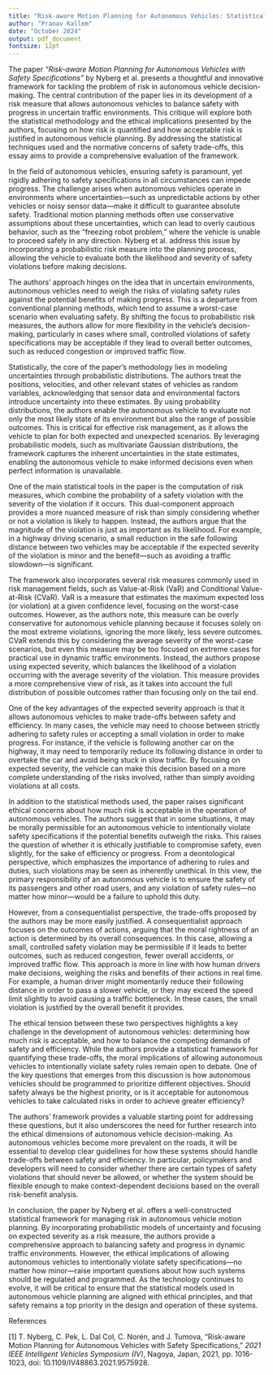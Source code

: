 ```yaml
---
title: "Risk-aware Motion Planning for Autonomous Vehicles: Statistical and Ethical Critique"
author: "Pranav Kallem"
date: "October 2024"
output: pdf_document
fontsize: 12pt
---
```


The paper _"Risk-aware Motion Planning for Autonomous Vehicles with Safety Specifications"_ by Nyberg et al. presents a thoughtful and innovative framework for tackling the problem of risk in autonomous vehicle decision-making. The central contribution of the paper lies in its development of a risk measure that allows autonomous vehicles to balance safety with progress in uncertain traffic environments. This critique will explore both the statistical methodology and the ethical implications presented by the authors, focusing on how risk is quantified and how acceptable risk is justified in autonomous vehicle planning. By addressing the statistical techniques used and the normative concerns of safety trade-offs, this essay aims to provide a comprehensive evaluation of the framework.

In the field of autonomous vehicles, ensuring safety is paramount, yet rigidly adhering to safety specifications in all circumstances can impede progress. The challenge arises when autonomous vehicles operate in environments where uncertainties—such as unpredictable actions by other vehicles or noisy sensor data—make it difficult to guarantee absolute safety. Traditional motion planning methods often use conservative assumptions about these uncertainties, which can lead to overly cautious behavior, such as the “freezing robot problem,” where the vehicle is unable to proceed safely in any direction. Nyberg et al. address this issue by incorporating a probabilistic risk measure into the planning process, allowing the vehicle to evaluate both the likelihood and severity of safety violations before making decisions.

The authors’ approach hinges on the idea that in uncertain environments, autonomous vehicles need to weigh the risks of violating safety rules against the potential benefits of making progress. This is a departure from conventional planning methods, which tend to assume a worst-case scenario when evaluating safety. By shifting the focus to probabilistic risk measures, the authors allow for more flexibility in the vehicle’s decision-making, particularly in cases where small, controlled violations of safety specifications may be acceptable if they lead to overall better outcomes, such as reduced congestion or improved traffic flow.

Statistically, the core of the paper’s methodology lies in modeling uncertainties through probabilistic distributions. The authors treat the positions, velocities, and other relevant states of vehicles as random variables, acknowledging that sensor data and environmental factors introduce uncertainty into these estimates. By using probability distributions, the authors enable the autonomous vehicle to evaluate not only the most likely state of its environment but also the range of possible outcomes. This is critical for effective risk management, as it allows the vehicle to plan for both expected and unexpected scenarios. By leveraging probabilistic models, such as multivariate Gaussian distributions, the framework captures the inherent uncertainties in the state estimates, enabling the autonomous vehicle to make informed decisions even when perfect information is unavailable.

One of the main statistical tools in the paper is the computation of risk measures, which combine the probability of a safety violation with the severity of the violation if it occurs. This dual-component approach provides a more nuanced measure of risk than simply considering whether or not a violation is likely to happen. Instead, the authors argue that the magnitude of the violation is just as important as its likelihood. For example, in a highway driving scenario, a small reduction in the safe following distance between two vehicles may be acceptable if the expected severity of the violation is minor and the benefit—such as avoiding a traffic slowdown—is significant.

The framework also incorporates several risk measures commonly used in risk management fields, such as Value-at-Risk (VaR) and Conditional Value-at-Risk (CVaR). VaR is a measure that estimates the maximum expected loss (or violation) at a given confidence level, focusing on the worst-case outcomes. However, as the authors note, this measure can be overly conservative for autonomous vehicle planning because it focuses solely on the most extreme violations, ignoring the more likely, less severe outcomes. CVaR extends this by considering the average severity of the worst-case scenarios, but even this measure may be too focused on extreme cases for practical use in dynamic traffic environments. Instead, the authors propose using expected severity, which balances the likelihood of a violation occurring with the average severity of the violation. This measure provides a more comprehensive view of risk, as it takes into account the full distribution of possible outcomes rather than focusing only on the tail end.

One of the key advantages of the expected severity approach is that it allows autonomous vehicles to make trade-offs between safety and efficiency. In many cases, the vehicle may need to choose between strictly adhering to safety rules or accepting a small violation in order to make progress. For instance, if the vehicle is following another car on the highway, it may need to temporarily reduce its following distance in order to overtake the car and avoid being stuck in slow traffic. By focusing on expected severity, the vehicle can make this decision based on a more complete understanding of the risks involved, rather than simply avoiding violations at all costs.

In addition to the statistical methods used, the paper raises significant ethical concerns about how much risk is acceptable in the operation of autonomous vehicles. The authors suggest that in some situations, it may be morally permissible for an autonomous vehicle to intentionally violate safety specifications if the potential benefits outweigh the risks. This raises the question of whether it is ethically justifiable to compromise safety, even slightly, for the sake of efficiency or progress. From a deontological perspective, which emphasizes the importance of adhering to rules and duties, such violations may be seen as inherently unethical. In this view, the primary responsibility of an autonomous vehicle is to ensure the safety of its passengers and other road users, and any violation of safety rules—no matter how minor—would be a failure to uphold this duty.

However, from a consequentialist perspective, the trade-offs proposed by the authors may be more easily justified. A consequentialist approach focuses on the outcomes of actions, arguing that the moral rightness of an action is determined by its overall consequences. In this case, allowing a small, controlled safety violation may be permissible if it leads to better outcomes, such as reduced congestion, fewer overall accidents, or improved traffic flow. This approach is more in line with how human drivers make decisions, weighing the risks and benefits of their actions in real time. For example, a human driver might momentarily reduce their following distance in order to pass a slower vehicle, or they may exceed the speed limit slightly to avoid causing a traffic bottleneck. In these cases, the small violation is justified by the overall benefit it provides.

The ethical tension between these two perspectives highlights a key challenge in the development of autonomous vehicles: determining how much risk is acceptable, and how to balance the competing demands of safety and efficiency. While the authors provide a statistical framework for quantifying these trade-offs, the moral implications of allowing autonomous vehicles to intentionally violate safety rules remain open to debate. One of the key questions that emerges from this discussion is how autonomous vehicles should be programmed to prioritize different objectives. Should safety always be the highest priority, or is it acceptable for autonomous vehicles to take calculated risks in order to achieve greater efficiency?

The authors' framework provides a valuable starting point for addressing these questions, but it also underscores the need for further research into the ethical dimensions of autonomous vehicle decision-making. As autonomous vehicles become more prevalent on the roads, it will be essential to develop clear guidelines for how these systems should handle trade-offs between safety and efficiency. In particular, policymakers and developers will need to consider whether there are certain types of safety violations that should never be allowed, or whether the system should be flexible enough to make context-dependent decisions based on the overall risk-benefit analysis.

In conclusion, the paper by Nyberg et al. offers a well-constructed statistical framework for managing risk in autonomous vehicle motion planning. By incorporating probabilistic models of uncertainty and focusing on expected severity as a risk measure, the authors provide a comprehensive approach to balancing safety and progress in dynamic traffic environments. However, the ethical implications of allowing autonomous vehicles to intentionally violate safety specifications—no matter how minor—raise important questions about how such systems should be regulated and programmed. As the technology continues to evolve, it will be critical to ensure that the statistical models used in autonomous vehicle planning are aligned with ethical principles, and that safety remains a top priority in the design and operation of these systems.

\newpage

References

[1] T. Nyberg, C. Pek, L. Dal Col, C. Norén, and J. Tumova, "Risk-aware Motion Planning for Autonomous Vehicles with Safety Specifications," *2021 IEEE Intelligent Vehicles Symposium (IV)*, Nagoya, Japan, 2021, pp. 1016-1023, doi: 10.1109/IV48863.2021.9575928.